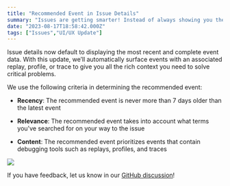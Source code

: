 ```yaml
---
title: "Recommended Event in Issue Details"
summary: "Issues are getting smarter! Instead of always showing you the latest event, Sentry curates an event with the most context to give you the best shot at debugging your problem."
date: "2023-08-17T18:58:42.000Z"
tags: ["Issues","UI/UX Update"]
---
```


  Issue details now default to displaying the most recent and complete event data. With this update, we’ll automatically surface events with an associated replay, profile, or trace to give you all the rich context you need to solve critical problems.

We use the following criteria in determining the recommended event:

* **Recency**: The recommended event is never more than 7 days older than the latest event

* **Relevance**: The recommended event takes into account what terms you've searched for on your way to the issue

* **Content**: The recommended event prioritizes events that contain debugging tools such as replays, profiles, and traces

![](/changelog/recommended-event-in-issue-details-1.jpg)

If you have feedback, let us know in our [GitHub discussion](https://github.com/getsentry/sentry/discussions/54522)!
